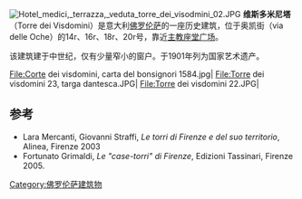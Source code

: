 [[File:Hotel_medici,_terrazza,_veduta_torre_dei_visodmini_02.JPG|thumb]]
'''维斯多米尼塔'''（Torre dei Visdomini）是意大利[[佛罗伦萨|佛罗伦萨]]的一座历史建筑，位于奥凯街（via delle Oche）的14r、16r、18r、20r号，靠近[[主教座堂广场_(佛罗伦萨)|主教座堂广场]]。

该建筑建于中世纪，仅有少量窄小的窗户。于1901年列为国家艺术遗产。

<gallery>
File:Corte dei visdomini, carta del bonsignori 1584.jpg|
File:Torre dei visdomini 23, targa dantesca.JPG|
File:Torre dei visdomini 22.JPG|
</gallery>

==参考==
*Lara Mercanti, Giovanni Straffi, ''Le torri di Firenze e del suo territorio'', Alinea, Firenze 2003
*Fortunato Grimaldi, ''Le "case-torri" di Firenze'', Edizioni Tassinari, Firenze 2005.
[[Category:佛罗伦萨建筑物|Category:佛罗伦萨建筑物]]